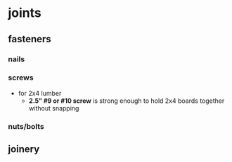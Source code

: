 # joints

## fasteners

### nails

### screws

- for 2x4 lumber
    - **2.5" #9 or #10 screw** is strong enough to hold 2x4 boards together without snapping

### nuts/bolts

## joinery